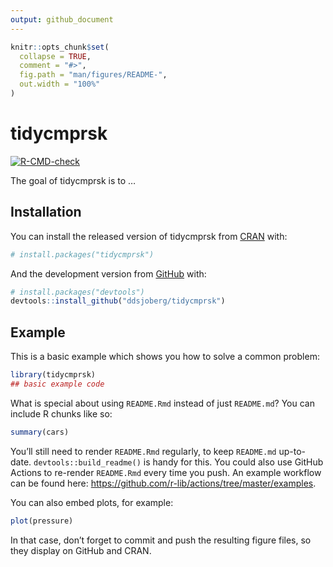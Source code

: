 ```yaml
---
output: github_document
---
```


<!-- README.md is generated from README.Rmd. Please edit that file -->

```r
knitr::opts_chunk$set(
  collapse = TRUE,
  comment = "#>",
  fig.path = "man/figures/README-",
  out.width = "100%"
)
```

# tidycmprsk

<!-- badges: start -->
[![R-CMD-check](https://github.com/ddsjoberg/tidycmprsk/workflows/R-CMD-check/badge.svg)](https://github.com/ddsjoberg/tidycmprsk/actions)
<!-- badges: end -->

The goal of tidycmprsk is to ...

## Installation

You can install the released version of tidycmprsk from [CRAN](https://CRAN.R-project.org) with:

``` r
# install.packages("tidycmprsk")
```

And the development version from [GitHub](https://github.com/) with:

``` r
# install.packages("devtools")
devtools::install_github("ddsjoberg/tidycmprsk")
```
## Example

This is a basic example which shows you how to solve a common problem:

```r
library(tidycmprsk)
## basic example code
```

What is special about using `README.Rmd` instead of just `README.md`? You can include R chunks like so:

```r
summary(cars)
```

You'll still need to render `README.Rmd` regularly, to keep `README.md` up-to-date. `devtools::build_readme()` is handy for this. You could also use GitHub Actions to re-render `README.Rmd` every time you push. An example workflow can be found here: <https://github.com/r-lib/actions/tree/master/examples>.

You can also embed plots, for example:

```r
plot(pressure)
```

In that case, don't forget to commit and push the resulting figure files, so they display on GitHub and CRAN.
